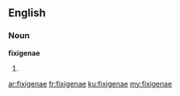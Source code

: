 ==English==

===Noun===
'''fixigenae'''

# {{plural of|fixigena}}

[[ar:fixigenae]]
[[fr:fixigenae]]
[[ku:fixigenae]]
[[my:fixigenae]]